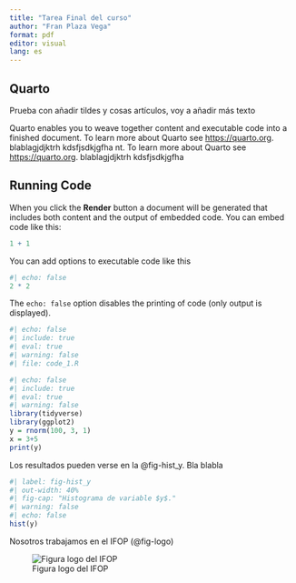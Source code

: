 ```yaml
---
title: "Tarea Final del curso"
author: "Fran Plaza Vega"
format: pdf
editor: visual
lang: es
---
```


## Quarto

Prueba con añadir tildes y cosas artículos, voy a añadir más texto

::: justify
Quarto enables you to weave together content and executable code into a finished document. To learn more about Quarto see <https://quarto.org>. blablagjdjktrh kdsfjsdkjgfha nt. To learn more about Quarto see <https://quarto.org>. blablagjdjktrh kdsfjsdkjgfha
:::

## Running Code

When you click the **Render** button a document will be generated that includes both content and the output of embedded code. You can embed code like this:

```r
1 + 1
```

You can add options to executable code like this

```r
#| echo: false
2 * 2
```

The `echo: false` option disables the printing of code (only output is displayed).

```r
#| echo: false
#| include: true
#| eval: true
#| warning: false
#| file: code_1.R
```

```r
#| echo: false
#| include: true
#| eval: true
#| warning: false
library(tidyverse)
library(ggplot2)
y = rnorm(100, 3, 1)
x = 3+5
print(y)

```

Los resultados pueden verse en la @fig-hist_y. Bla blabla

```r
#| label: fig-hist_y
#| out-width: 40%
#| fig-cap: "Histograma de variable $y$."
#| warning: false
#| echo: false
hist(y)
```

Nosotros trabajamos en el IFOP (@fig-logo)

![Figura logo del IFOP](ifop_logo.png){#fig-logo}
